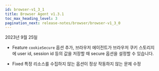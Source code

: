 ```yaml
---
id: browser-v1_3_1
title: Browser Agent v1.3.1
toc_max_heading_level: 3
pagination_next: release-notes/browser/browser-v1_3_0
---
```


2023년 9월 25일

- <Status>Feature</Status> <code>cookieSecure</code> 옵션 추가, 브라우저 에이전트가 브라우저 쿠키 스토리지에 user id, session id 등의 값을 저장할 때 secure 옵션을 설정할 수 있습니다.

- <Status>Fixed</Status> 특정 리소스를 수집하지 않는 옵션이 정상 작동하지 않는 문제 수정